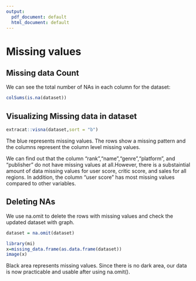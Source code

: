 ```yaml
---
output:
  pdf_document: default
  html_document: default
---
```

# Missing values

## Missing data Count
We can see the total number of NAs in each column for the dataset:
```r
colSums(is.na(dataset))
```

## Visualizing Missing data in dataset
```r
extracat::visna(dataset,sort = "b")
```

The blue represents missing values. The rows show a missing pattern and the columns represent the column level missing values. 

We can find out that the column "rank","name","genre","platform", and "publisher" do not have missing values at all.However, there is a substaintial amount of data missing values for user score, critic score, and sales for all regions. In addition, the column "user score" has most missing values compared to other variables. 

## Deleting NAs

We use na.omit to delete the rows with missing values and check the updated dataset with graph.

```r
dataset = na.omit(dataset)

library(mi)
x=missing_data.frame(as.data.frame(dataset))
image(x)
```

Black area represents missing values. Since there is no dark area, our data is now practicable and usable after using na.omit().